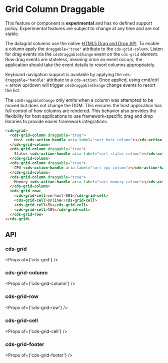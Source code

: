 
<Meta title="Data Grid (Preview)/Column Draggable" />

# Grid Column Draggable

<cds-alert-group status="danger" cds-layout="m-b:lg">
  <cds-alert>
    This feature or component is <strong>experimental</strong> and has no defined support policy. Experimental features
    are subject to change at any time and are not stable.
  </cds-alert>
</cds-alert-group>

The datagrid columns use the native [HTML5 Drag and Drop API](https://developer.mozilla.org/en-US/docs/Web/API/HTML_Drag_and_Drop_API).
To enable a column apply the `draggable="true"` attribute to the `cds-grid-column`.
Listen for drag events via the `cdsDraggableChange` event on the `cds-grid` element.
Row drag events are stateless, meaning once an event occurs, the application should
take the event details to resort columns appropriately.

Keyboard navigation support is available by applying the `cds-draggable="handle"` attribute to a `cds-action`.
Once applied, using cmd/ctrl + arrow up/down will trigger `cdsDraggableChange` change events to resort the list.

The `cdsDraggableChange` only emits when a column was attempted to be moved but does not change the DOM.
This ensures the host application has full control of how columns are rendered. This behavior also
provides the flexibility for host applications to use framework-specific drag and drop libraries
to provide easier framework integrations.

<Story id="stories-grid--column-draggable" />

```html
<cds-grid>
  <cds-grid-column draggable="true">
    Host <cds-action-handle aria-label="sort host column"></cds-action-handle>
  </cds-grid-column>
  <cds-grid-column draggable="true">
    Status <cds-action-handle aria-label="sort status column"></cds-action-handle>
  </cds-grid-column>
  <cds-grid-column draggable="true">
    CPU <cds-action-handle aria-label="sort cpu column"></cds-action-handle>
  </cds-grid-column>
  <cds-grid-column draggable="true">
    Memory <cds-action-handle aria-label="sort memory column"></cds-action-handle>
  </cds-grid-column>
  <cds-grid-row>
    <cds-grid-cell>vm-host-001</cds-grid-cell>
    <cds-grid-cell>online</cds-grid-cell>
    <cds-grid-cell>5%</cds-grid-cell>
    <cds-grid-cell>10%</cds-grid-cell>
  </cds-grid-row>
</cds-grid>
```

## API

### cds-grid

<Props of={'cds-grid'} />

### cds-grid-column

<Props of={'cds-grid-column'} />

### cds-grid-row

<Props of={'cds-grid-row'} />

### cds-grid-cell

<Props of={'cds-grid-cell'} />

### cds-grid-footer

<Props of={'cds-grid-footer'} />
